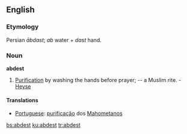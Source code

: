 ==English==

===Etymology===
Persian ''ābdast''; ''ab'' water + ''dast'' hand.

===Noun===
'''abdest'''

# [[purification|Purification]] by washing the hands before prayer; -- a Muslim rite. - [[Heyse]]

====Translations====
* [[Portuguese]]: [[purificação]] dos [[Mahometanos]]

[[bs:abdest]]
[[ku:abdest]]
[[tr:abdest]]
